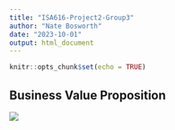 ```yaml
---
title: "ISA616-Project2-Group3"
author: "Nate Bosworth"
date: "2023-10-01"
output: html_document
---
```


```r
knitr::opts_chunk$set(echo = TRUE)
```

## Business Value Proposition

![](images/BusValPropGroup3.jpg)
